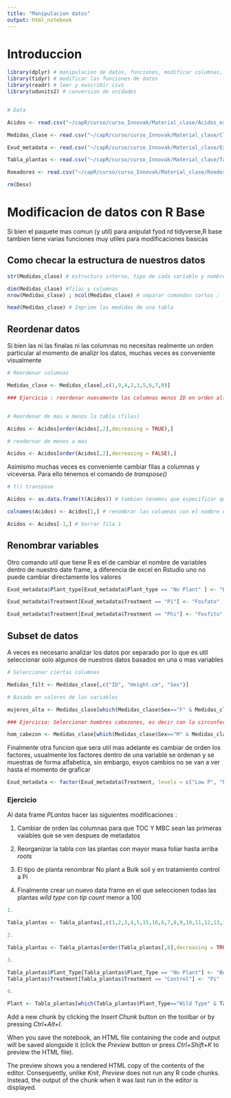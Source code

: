 ```yaml
---
title: "Manipulacion datos"
output: html_notebook
---
```


# Introduccion

```r
library(dplyr) # manipulacion de datos, funciones, modificar columnas, filtrar, reordenar, calculos, etc
library(tidyr) # modificar las funciones de datos
library(readr) # leer y ewscribir csvs
library(udunits2) # conversion de unidades


# Data

Acidos <- read.csv("~/capR/curso/curso_Innovak/Material_clase/Acidos_ex.csv")

Medidas_clase <- read.csv("~/capR/curso/curso_Innovak/Material_clase/Class-data.csv")

Exud_metadata <- read.csv("~/capR/curso/curso_Innovak/Material_clase/Exud_metadata.csv")

Tabla_plantas <- read.csv("~/capR/curso/curso_Innovak/Material_clase/Tabla_plantas.csv")

Roeadores <- read.csv("~/capR/curso/curso_Innovak/Material_clase/Roedores.csv")

rm(Desv)
```

# Modificacion de datos con R Base 

Si bien el paquete mas comun (y util) para anipulat fyod rd tidyverse,R base tambien tiene varias funciones muy utiles para modificaciones basicas

## Como checar la estructura de nuestros datos

```r
str(Medidas_clase) # estructura interna, tipo de cada variable y nombre de cada variable y nombre de las variables

dim(Medidas_clase) #filas y columnas
nrow(Medidas_clase) ; ncol(Medidas_clase) # separar comandos cortos ;

head(Medidas_clase) # Imprime las medidas de una tabla

```
## Reordenar datos

Si bien las ni las finalas ni las columnas no necesitas realmente un orden particular al momento de analizr los datos, muchas veces es conveniente visualmente

```r
# Reordenar columnas

Medidas_clase <- Medidas_clase[,c(1,9,4,2,3,5,6,7,8)]

### Ejercicio : reordenar nuevamente las columnas menos ID en orden alfabetico


# Reordenar de mas a menos la tabla (filas)

Acidos <- Acidos[order(Acidos[,2],decreasing = TRUE),]

# reodernar de menos a mas

Acidos <- Acidos[order(Acidos[,2],decreasing = FALSE),]

```

Asimismo muchas veces es conveniente cambiar filas a columnas y viceversa. Para ello tenemos el comando de _transpose()_

```r
# t() transpose

Acidos <- as.data.frame(t(Acidos)) # tambien tenemos que especificar que tipo de objeto queremos como resultado (que siga como tabla)

colnames(Acidos) <- Acidos[1,] # renombrar las columnas con el nombre de los acidos

Acidos <- Acidos[-1,] # borrar fila 1

```

## Renombrar variables

Otro comando util que tiene R es el de cambiar el nombre de variables dentro de nuestro date frame, a diferencia de excel en Rstudio uno no puede cambiar directamente los valores 

```r

Exud_metadata$Plant_type[Exud_metadata$Plant_type == "No Plant" ] <- "Bulk soil"

Exud_metadata$Treatment[Exud_metadata$Treatment == "Pi"] <- "Fosfato"

Exud_metadata$Treatment[Exud_metadata$Treatment == "Phi"] <- "Fosfito"


```

## Subset de datos

A veces es necesario analizar los datos por separado por lo que es util seleccionar solo algunos de nuestros datos basados en una o mas variables

```r

# Seleccionar ciertas columnas

Medidas_filt <- Medidas_clase[,c("ID", "Height.cm", "Sex")]

# Basado en valores de las variables

mujeres_alta <- Medidas_clase[which(Medidas_clase$Sex=="F" & Medidas_clase$Height.cm > 165),]

### Ejercicio: Seleccionar hombres cabezones, es decir con la circunferencia mas de 60 cm

hom_cabezon <- Medidas_clase[which(Medidas_clase$Sex=="M" & Medidas_clase$CircumferenceHead.com > 60),] 


```


Finalmente otra funcion que sera util mas adelante es cambiar de orden los factores, usualmente los factores dentro de una variable se ordenan y se muestras de forma alfabetica, sin embargo, esyos cambios no se van a ver hasta el momento de graficar

```r

Exud_metadata <- factor(Exud_metadata$Treatment, levels = c("Low P", "Fosfato", "Fosfito","Pi/Phi mix"), ordered = TRUE)
```

### Ejercicio

Al data frame _PLantas_ hacer las siguientes modificaciones :

1. Cambiar de orden las columnas para que TOC Y MBC sean las primeras vaiables que se ven despues de metadatos

2. Reorganizar la tabla con las plantas con mayor masa foliar hasta arriba _roots_

3. El tipo de planta renombrar No plant a Bulk soil y en tratamiento control a Pi

4. Finalmente crear un nuevo data frame en el que seleccionen todas las plantas _wild type_ con _tip count_ menor a 100 

```r

1.

Tabla_plantas <- Tabla_plantas[,c(1,2,3,4,5,15,16,6,7,8,9,10,11,12,13,14)]

2.

Tabla_plantas <- Tabla_plantas[order(Tabla_plantas[,8],decreasing = TRUE),]

3.

Tabla_plantas$Plant_Type[Tabla_plantas$Plant_Type == "No Plant"] <- "Bulk soil"
Tabla_plantas$Treatment[Tabla_plantas$Treatment == "Control"] <- "Pi"

4.

Plant <- Tabla_plantas[which(Tabla_plantas$Plant_Type=="Wild Type" & Tabla_plantas$root_tip_count < 100),]

```



Add a new chunk by clicking the *Insert Chunk* button on the toolbar or by pressing *Ctrl+Alt+I*.

When you save the notebook, an HTML file containing the code and output will be saved alongside it (click the *Preview* button or press *Ctrl+Shift+K* to preview the HTML file).

The preview shows you a rendered HTML copy of the contents of the editor. Consequently, unlike *Knit*, *Preview* does not run any R code chunks. Instead, the output of the chunk when it was last run in the editor is displayed.

